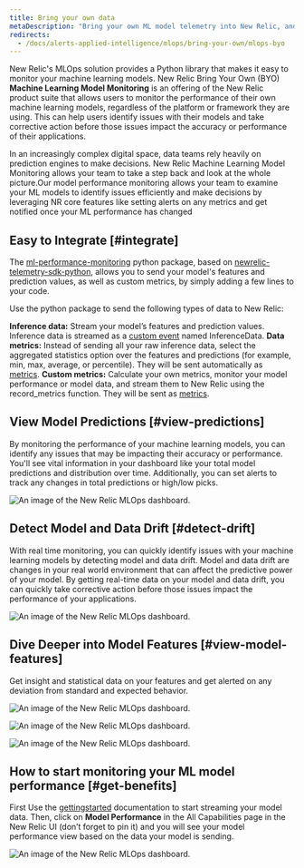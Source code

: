 ```yaml
---
title: Bring your own data
metaDescription: "Bring your own ML model telemetry into New Relic, and start getting value from your ML model data in just a few minutes"
redirects: 
  - /docs/alerts-applied-intelligence/mlops/bring-your-own/mlops-byo
---
```








New Relic's MLOps solution provides a Python library that makes it easy to monitor your machine learning models. New Relic Bring Your Own (BYO) **Machine Learning Model Monitoring** is an offering of the New Relic product suite that allows users to monitor the performance of their own machine learning models, regardless of the platform or framework they are using. This can help users identify issues with their models and take corrective action before those issues impact the accuracy or performance of their applications.

In an increasingly complex digital space, data teams rely heavily on prediction engines to make decisions. New Relic Machine Learning Model Monitoring allows your team to take a step back and look at the whole picture.Our model performance monitoring allows your team to examine your ML models to identify issues efficiently and make decisions by leveraging NR core features like setting alerts on any metrics and get notified once your ML performance has changed


## Easy to Integrate [#integrate]
The [ml-performance-monitoring](https://github.com/newrelic-experimental/ml-performance-monitoring) python package, based on [newrelic-telemetry-sdk-python](https://github.com/newrelic/newrelic-telemetry-sdk-python)​​, allows you to send your model's features and prediction values, as well as custom metrics, by simply adding a few lines to your code.

Use the python package to send the following types of data to New Relic:

**Inference data:** Stream your model’s features and prediction values. Inference data is streamed as a [custom event](https://docs.newrelic.com/docs/data-apis/ingest-apis/introduction-event-api/) named InferenceData.
**Data metrics:** Instead of sending all your raw inference data, select the aggregated statistics option over the features and predictions (for example, min, max, average, or percentile). They will be sent automatically as [metrics](https://docs.newrelic.com/docs/data-apis/ingest-apis/metric-api/introduction-metric-api/).
**Custom metrics:** Calculate your own metrics, monitor your model performance or model data, and stream them to New Relic using the record_metrics function. They will be sent as [metrics](https://docs.newrelic.com/docs/data-apis/ingest-apis/metric-api/introduction-metric-api/).

## View Model Predictions [#view-predictions]
By monitoring the performance of your machine learning models, you can identify any issues that may be impacting their accuracy or performance. You'll see vital information in your dashboard like your total model predictions and distribution over time. Additionally, you can set alerts to track any changes in total predictions or high/low picks.

<img
  title="An image of the model performance and predictions in New Relic"
  alt="An image of the New Relic MLOps dashboard."
  src={modelperformancemonitoringPredictions}
/>
 
## Detect Model and Data Drift [#detect-drift]
With real time monitoring, you can quickly identify issues with your machine learning models by detecting model and data drift. Model and data drift are changes in your real world environment that can affect the predictive power of your model. By getting real-time data on your model and data drift, you can quickly take corrective action before those issues impact the performance of your applications.

<img
  title="An image of the model and data drift in New Relic"
  alt="An image of the New Relic MLOps dashboard."
  src={modelperformancemonitoringPerformanceDrift}
/>

## Dive Deeper into Model Features [#view-model-features]
Get insight and statistical data on your features and get alerted on any deviation from standard and expected behavior.

<img
  title="An image of the model features in New Relic"
  alt="An image of the New Relic MLOps dashboard."
  src={modelperformancemonitoringModelFeatures}
/>

<img
  title="An image of the feature distribution in New Relic"
  alt="An image of the New Relic MLOps dashboard."
  src={modelperformancemonitoringFeatureDistribution}
/>

<img
  title="An image of the model count, missing values, and standard deviation in New Relic"
  alt="An image of the New Relic MLOps dashboard."
  src={modelperformancemonitoringStandardDeviation}
/>

## How to start monitoring your ML model performance [#get-benefits]

First Use the [gettingstarted](https://docs.newrelic.com/docs/mlops/bring-your-own/getting-started/) documentation to start streaming your model data. Then, click on **Model Performance** in the All Capabilities page in the New Relic UI (don’t forget to pin it) and you will see your model performance view based on the data your model is sending. 

<img
  title="An image of the model performance tab in the New Relic navigation menu"
  alt="An image of the New Relic MLOps dashboard."
  src={modelperformancemonitoringModelPerformanceTab}
/>
